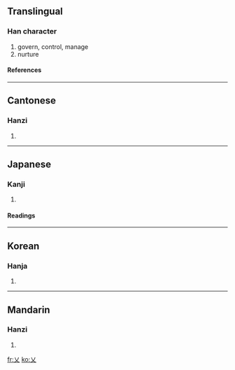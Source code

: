 ==Translingual==
===Han character===
{{Han char|rn=4|rad=丿|as=01|sn=2|four=4000<sub>0</sub>|canj=大 (K), X大 (XK)}}
# govern, control, manage
# nurture
====References====
{{Han ref|kx=0081.100|dkj=00111|dj=0165.010|hdz=10031.030|uh=4E42|ud=20034|bh=C940|bd=51520}}
----
==Cantonese==
===Hanzi===
{{yue-hanzi|jyut=|y=ngaai6}}
# {{defn|Cantonese}}
----
==Japanese==
===Kanji===
{{ja-kanji|grade=|rs=丿01}}
# {{defn|Japanese}}
====Readings====
{{ja-readings|on=[[がい]] (gai), [[げ]] (ge)|kun=[[かる]] (karu), [[おさめる]] (osameru), [[おさまる]] (osamaru)}}
----
==Korean==
===Hanja===
{{ko-hanja|hangeul=예|rv=ye|mr=ye}}
# {{defn|Korean}}
----
==Mandarin==
===Hanzi===
{{cmn-hanzi|pin=[[yì]] (yi4)|wg=i<sup>4</sup>}}
# {{defn|Mandarin}}

[[fr:乂]]
[[ko:乂]]
